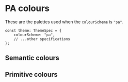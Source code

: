 
<Meta title="Foundations/Colours/PA" />

# PA colours

These are the palettes used when the `colourScheme` is `"pa"`.

```tsx
const theme: ThemeSpec = {
    colourScheme: "pa",
    // ...other specifications
};
```

## Semantic colours

<SemanticColourDisplay theme={PATheme} />

## Primitive colours

<PrimitiveColourDisplay theme={PATheme} />

